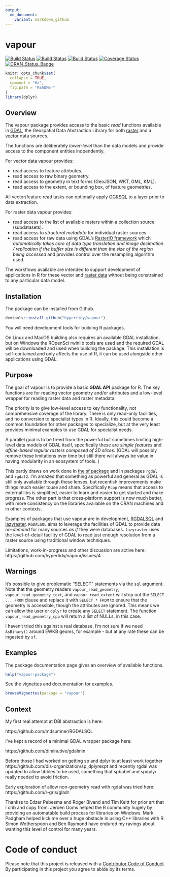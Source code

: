 ```yaml
---
output:
  md_document:
    variant: markdown_github
---
```


<!-- README.md is generated from README.Rmd. Please edit that file -->

# vapour


[![Build Status](http://badges.herokuapp.com/travis/hypertidy/vapour?branch=master&env=BUILD_NAME=trusty_clang&label=trusty_clang)](https://travis-ci.org/hypertidy/vapour)
[![Build Status](http://badges.herokuapp.com/travis/hypertidy/vapour?branch=master&env=BUILD_NAME=osx&label=osx)](https://travis-ci.org/hypertidy/vapour)
[![Build Status](http://badges.herokuapp.com/travis/hypertidy/vapour?branch=master&env=BUILD_NAME=mingw_w64&label=mingw_w64)](https://travis-ci.org/hypertidy/vapour)
[![Coverage Status](https://img.shields.io/codecov/c/github/hypertidy/vapour/master.svg)](https://codecov.io/github/hypertidy/vapour?branch=master)
[![CRAN_Status_Badge](http://www.r-pkg.org/badges/version/vapour)](https://cran.r-project.org/package=vapour)



```r
knitr::opts_chunk$set(
  collapse = TRUE,
  comment = "#>",
  fig.path = "README-"
)
library(dplyr)
```


## Overview

The vapour package provides access to the basic *read* functions available in [GDAL](http://www.gdal.org/), the Geospatial Data Abstraction Library for both [raster](http://www.gdal.org/gdal_datamodel.html) and a [vector](http://www.gdal.org/ogr_arch.html) data sources. 

The functions are deliberately *lower-level* than the data models and provide access to the
component entities indpendently. 

For vector data vapour provides: 

* read access to feature attributes.
* read access to raw binary geometry.
* read access to geometry in text forms (GeoJSON, WKT, GML, KML).
* read access to the extent, or bounding box, of feature geometries. 

All vector/feature read tasks can optionally apply
[OGRSQL](http://www.gdal.org/ogr_sql.html) to a layer prior to data extraction. 

For raster data vapour provides: 

* read access to the list of available rasters within a collection source (subdatasets). 
* read access to *structural metadata* for individual raster sources. 
* read access for raw data using GDAL's  [RasterIO framework](http://www.gdal.org/classGDALRasterBand.html#a30786c81246455321e96d73047b8edf1) which _automatically takes care of data type translation and image decimation / replication if the buffer size is different than the size of the region being accessed_ and provides control over the resampling algorithm used. 


The workflows available are intended to support development of applications in R for these vector and [raster data](https://en.wikipedia.org/wiki/Raster_data) without being constrained to any particular data model. 


## Installation

The package can be installed from Github.

```R
devtools::install_github("hypertidy/vapour")
```

You will need development tools for building R packages. 

On Linux and MacOS building also requires an available GDAL installation, but on Windows the ROpenSci rwinlib tools are used and the required GDAL will be downloaded and used when building the package. This installation is self-contained and only affects the use of R, it can be used alongside other applications using GDAL. 

## Purpose 

The goal of vapour is to provide a basic **GDAL API** package for R. The key functions are for reading vector geometry and/or attributes and a low-level wrapper for reading raster data and raster metadata. 

The priority is to give low-level access to key functionality, not comprehensive coverage of the library. There is only read-only facilities, and no conversion to specialist types in R. Ideally, this could become a common foundation for other packages to specialize, but at the very least provides minimal examples to use GDAL for specialist needs.  

A parallel goal is to be freed from the powerful but sometimes limiting high-level data models of GDAL itself, specifically these are *simple features* and *affine-based regular rasters composed of 2D slices*. (GDAL will possibly remove these limitations over time but still there will always be value in having modularity in an ecosystem of tools. )

This partly draws on work done in [the sf package](https://github.com/r-spatial/sf) and in packages `rgdal` and `rgdal2`. I'm amazed that something as powerful and general as GDAL is 
still only available through these lenses, but recentish improvements make things much easier touse and share. Specifically `Rcpp` means that access to external libs is simplified, easier to learn and easier to get started and make progress. The other part is that cross-platform support is now much better, with more consistency on the libraries available on the CRAN machines and in other contexts. 

Examples of packages that use vapour are in development,  [RGDALSQL](https://github.com/mdsumner/RGDALSQL) and [lazyraster](https://github.com/hypertidy/lazyraster). `RGDALSQL` aims to leverage the facilities of GDAL to provide data *on-demand* for many sources *as if* they were databases.  `lazyraster` uses the level-of-detail facility of GDAL to read just enough resolution from a raster source using traditional window techniques. 


Limitations, work-in-progress and other discussion are active here: 
https://github.com/hypertidy/vapour/issues/4

## Warnings

It's possible to give problematic "SELECT" statements via the `sql` argument. Note that the geometry readers `vapour_read_geometry`, `vapour_read_geometry_text`, and `vapour_read_extent` will strip out the `SELECT ... FROM` clause and replace it with `SELECT * FROM` to ensure that the geometry is accessible, though the attributes are ignored. This means we can allow the user or `dplyr` to create any `SELECT` statement. The function `vapour_read_geometry_cpp` will return a list of NULLs, in  this case. 

I haven't tried this against a real database, I'm not sure if we need `AsBinary()` around EWKB geoms, for example - but at any rate these can be ingested by `sf`. 


## Examples

The package documentation page gives an overview of available functions. 

```R
help("vapour-package")
```
See the vignettes and documentation for examples. 

```R
browseVignettes(package = "vapour")
```



## Context

My first real attempt at DBI abstraction is here: 

https://github.com/mdsumner/RGDALSQL

I've kept a record of a minimal GDAL wrapper package here: 

https://github.com/diminutive/gdalmin

Before those I had worked on getting sp and dplyr to at least work together https://github.com/dis-organization/sp_dplyrexpt and recently rgdal was updated to allow tibbles to be used, something that spbabel and spdplyr really needed to avoid friction. 

Early exploration of allow non-geometry read with rgdal was tried here: https://github.com/r-gris/gladr


Thankss to Edzer Pebesma and Roger Bivand and Tim Keitt for prior art that I crib and copy from. Jeroen Ooms helped the R community hugely by providing an automatable build process for libraries on Windows. Mark Padgham helped kick me over a huge obstacle in using C++ libraries with R. Simon Wotherspoon and Ben Raymond have endured my ravings about wanting this level of control for many years.

# Code of conduct

Please note that this project is released with a [Contributor Code of Conduct](CONDUCT.md). By participating in this project you agree to abide by its terms.
